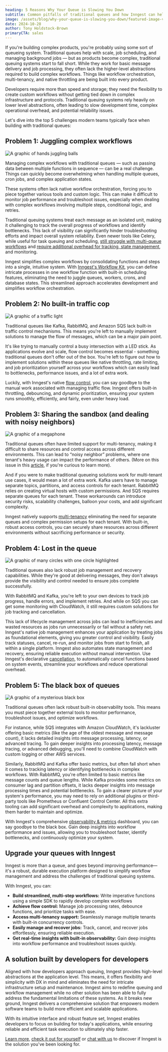 ```yaml
---
heading: 5 Reasons Why Your Queue is Slowing You Down
subtitle: Common pitfalls of traditional queues and how Inngest can help
image: /assets/blog/why-your-queue-is-slowing-you-down/featured-image-v2.png
date: 2024-10-28
author: Tony Holdstock-Brown
primaryCTA: sales
---
```


If you're building complex products, you're probably using some sort of queueing system. Traditional queues help with scale, job scheduling, and managing background jobs — but as products become complex, traditional queuing systems start to fall short.  While they work for basic message delivery and job processing, they often lack the higher-level abstractions required to build complex workflows. Things like workflow orchestration, multi-tenancy, and native throttling are being built into every product.

Developers require more than speed and storage; they need the flexibility to create custom workflows without getting tied down in complex infrastructure and protocols. Traditional queuing systems rely heavily on lower level abstractions, often leading to slow development time, complex operational overhead, and potential reliability issues.

Let's dive into the top 5 challenges modern teams typically face when building with traditional queues:

## Problem 1: Juggling complex workflows

![A graphic of hands juggling balls](/assets/blog/why-your-queue-is-slowing-you-down/juggling.png)

Managing complex workflows with traditional queues — such as passing data between multiple functions in sequence — can be a real challenge. Things can quickly become overwhelming when handling multiple queues, cron jobs, and complex application states.

These systems often lack native workflow orchestration, forcing you to piece together various tools and custom logic. This can make it difficult to monitor job performance and troubleshoot issues, especially when dealing with complex workflows involving multiple steps, conditional logic, and retries.

Traditional queuing systems treat each message as an isolated unit, making it challenging to track the overall progress of workflows and identify bottlenecks. This lack of visibility can significantly hinder troubleshooting efforts and impact overall system reliability. Even newer tools like Celery, while useful for task queuing and scheduling, [still struggle with multi-queue workflows]() and [require additional overhead for tracking, state management](https://www.vintasoftware.com/blog/guide-django-celery-tasks), and monitoring.

Inngest simplifies complex workflows by consolidating functions and steps into a single, intuitive system. With [Inngest's Workflow Kit](/docs/reference/workflow-kit?ref=blog-why-your-queue-is-slowing-you-down), you can define intricate processes in one workflow function with built-in scheduling features, eliminating the need to juggle queues, workers, crons, and database states. This streamlined approach accelerates development and simplifies workflow orchestration.

## Problem 2: No built-in traffic cop

![A graphic of a traffic light](/assets/blog/why-your-queue-is-slowing-you-down/traffic.png)

Traditional queues like Kafka, RabbitMQ, and Amazon SQS lack built-in traffic control mechanisms. This means you're left to manually implement solutions to manage the flow of messages, which can be a major pain point.

It's like trying to manually control a busy intersection with a LED stick. As applications evolve and scale, flow control becomes essential - something traditional queues don't offer out of the box. You're left to figure out how to implement solutions within these queues like native throttling, rate limiting, and job prioritization yourself across your workflows which can easily lead to bottlenecks, performance issues, and a lot of extra work.

Luckily, with Inngest's native [flow control](/docs/guides/flow-control?ref=blog-why-your-queue-is-slowing-you-down), you can say goodbye to the manual work associated with managing traffic flow. Inngest offers built-in throttling, debouncing, and dynamic prioritization, ensuring your system runs smoothly, efficiently, and fairly, even under heavy load.

## Problem 3: Sharing the sandbox (and dealing with noisy neighbors)

![A graphic of a megaphone](/assets/blog/why-your-queue-is-slowing-you-down/noisy.png)

Traditional queues often have limited support for multi-tenancy, making it difficult to share resources and control access across different environments. This can lead to “noisy neighbor” problems, where one tenant's heavy usage can impact the performance of others. (More on this issue in this [article](/blog/fixing-multi-tenant-queueing-concurrency-problems?ref=blog-why-your-queue-is-slowing-you-down), if you're curious to learn more).

And if you were to make traditional queueing solutions work for multi-tenant use cases, it would mean a lot of extra work. Kafka users have to manage separate topics, partitions, and access controls for each tenant. RabbitMQ relies on creating virtual hosts with custom permissions. And SQS requires separate queues for each tenant. These workarounds can introduce security risks, scalability challenges, balloon your costs, and add significant complexity.

Inngest natively supports [multi-tenancy](/blog/building-the-inngest-queue-pt-i-fairness-multi-tenancy?ref=blog-why-your-queue-is-slowing-you-down) eliminating the need for separate queues and complex permission setups for each tenant. With built-in, robust access controls, you can securely share resources across different environments without sacrificing performance or security.

## Problem 4: Lost in the queue

![A graphic of many circles with one circle highlighted](/assets/blog/why-your-queue-is-slowing-you-down/lost.png)

Traditional queues also lack robust job management and recovery capabilities. While they're good at delivering messages, they don't always provide the visibility and control needed to ensure jobs complete successfully.

With RabbitMQ and Kafka, you're left to your own devices to track job progress, handle errors, and implement retries. And while on SQS you can get some monitoring with CloudWatch, it still requires custom solutions for job tracking and cancellation.

This lack of lifecycle management across jobs can lead to inefficiencies and wasted resources as jobs run unnecessarily or fail without a safety net. Inngest's native job management enhances your application by treating jobs as foundational elements, giving you greater control and visibility. Easily track statuses, cancel, re-run, and monitor jobs from start to finish, all within a single platform. Inngest also automates state management and recovery, ensuring reliable execution without manual intervention. Use Inngest's declarative [cancellation](/docs/features/inngest-functions/cancellation?ref=blog-why-your-queue-is-slowing-you-down), to automatically cancel functions based on system events, streamline your workflows and reduce operational overhead.

## Problem 5: The black box of queues

![A graphic of a mysterious black box](/assets/blog/why-your-queue-is-slowing-you-down/blackbox.png)

Traditional queues often lack robust built-in observability tools. This means you must piece together external tools to monitor performance, troubleshoot issues, and optimize workflows.

For instance, while SQS integrates with Amazon CloudWatch, it's lackluster offering basic metrics (like the age of the oldest message and message count), it lacks detailed insights into message processing, latency, or advanced tracing. To gain deeper insights into processing latency, message tracing, or advanced debugging, you'll need to combine CloudWatch with custom logging or other AWS services.

Similarly, RabbitMQ and Kafka offer basic metrics, but often fall short when it comes to tracking latency or identifying bottlenecks in complex workflows. With RabbitMQ, you're often limited to basic metrics like message counts and queue lengths. While Kafka provides some metrics on consumer lag and partition offsets, it lacks deeper insights into message processing times and potential bottlenecks. To gain a clearer picture of your system's performance, you may need to rely on additional plugins or third-party tools like Prometheus or Confluent Control Center. All this extra tooling can add significant overhead and complexity to applications, making them harder to maintain and optimize.

With Inngest's comprehensive [observability & metrics](/docs/platform/monitor/observability-metrics?ref=blog-why-your-queue-is-slowing-you-down) dashboard, you can say goodbye to the black box. Gain deep insights into workflow performance and issues, allowing you to troubleshoot faster, identify bottlenecks, and continuously optimize your system.

## Upgrade your queues with Inngest

Inngest is more than a queue, and goes beyond improving performance— it's a robust, durable execution platform designed to simplify workflow management and address the challenges of traditional queuing systems.

With Inngest, you can:

* **Build streamlined, multi-step workflows:** Write imperative functions using a simple SDK to rapidly develop complex workflows
* **Achieve flow control:** Manage job processing rates, debounce functions, and prioritize tasks with ease.
* **Access multi-tenancy support:** Seamlessly manage multiple tenants with built-in concurrency controls.
* **Easily manage and recover jobs:** Track, cancel, and recover jobs effortlessly, ensuring reliable execution.
* **Get real-time insights with built-in observability:** Gain deep insights into workflow performance and troubleshoot issues quickly.

## A solution built by developers for developers

Aligned with how developers approach queuing, Inngest provides high-level abstractions at the application level. This means, it offers flexibility and simplicity with DX in mind and eliminates the need for intricate infrastructure setup and maintenance. Inngest aims to redefine queuing and workflow management while no other solution has been able to fully address the fundamental limitations of these systems. As it breaks new ground, Inngest delivers a comprehensive solution that empowers modern software teams to build more efficient and scalable applications.

With its intuitive interface and robust feature set, Inngest enables developers to focus on building for today's applications, while ensuring reliable and efficient task execution to ultimately ship faster.

[Learn more](/compare-to-legacy-queues?ref=blog-why-your-queue-is-slowing-you-down), [check it out for yourself](/docs?ref=blog-why-your-queue-is-slowing-you-down) or [chat with us](/contact?ref=blog-why-your-queue-is-slowing-you-down) to discover if Inngest is the solution you've been looking for.